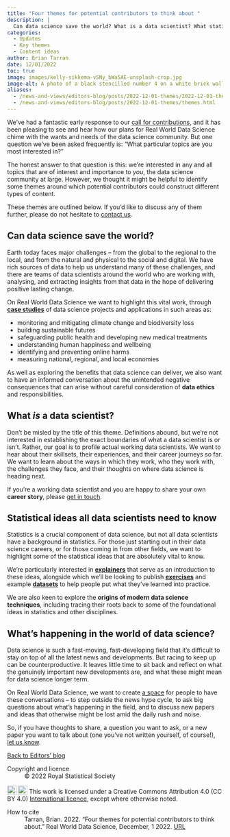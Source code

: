 ```yaml
---
title: "Four themes for potential contributors to think about "
description: |
  Can data science save the world? What is a data scientist? What statistical ideas do data scientists need to know? And, what's happening in the world of data science? 
categories:
  - Updates
  - Key themes
  - Content ideas
author: Brian Tarran
date: 12/01/2022
toc: true
image: images/kelly-sikkema-vSNy_bWa5AE-unsplash-crop.jpg
image-alt: A photo of a black stencilled number 4 on a white brick wall. Photo by Kelly Sikkema on Unsplash.
aliases: 
  - /news-and-views/editors-blog/posts/2022-12-01-themes/2022-12-01-themes.qmd
  - /news-and-views/editors-blog/posts/2022-12-01-themes/themes.html
---
```

We’ve had a fantastic early response to our [call for contributions](/contributor-docs/call-for-contributions.qmd), and it has been pleasing to see and hear how our plans for Real World Data Science chime with the wants and needs of the data science community. But one question we’ve been asked frequently is: “What particular topics are you most interested in?” 

The honest answer to that question is this: we’re interested in any and all topics that are of interest and importance to *you*, the data science community at large. However, we thought it might be helpful to identify some themes around which potential contributors could construct different types of content. 

These themes are outlined below. If you’d like to discuss any of them further, please do not hesitate to [contact us](/contact.qmd).

## Can data science save the world? 

Earth today faces major challenges – from the global to the regional to the local, and from the natural and physical to the social and digital. We have rich sources of data to help us understand many of these challenges, and there are teams of data scientists around the world who are working with, analysing, and extracting insights from that data in the hope of delivering positive lasting change. 

On Real World Data Science we want to highlight this vital work, through [**case studies**](/contributor-docs/case-studies.qmd) of data science projects and applications in such areas as: 

* monitoring and mitigating climate change and biodiversity loss 
* building sustainable futures 
* safeguarding public health and developing new medical treatments 
* understanding human happiness and wellbeing 
* identifying and preventing online harms 
* measuring national, regional, and local economies 

As well as exploring the benefits that data science can deliver, we also want to have an informed conversation about the unintended negative consequences that can arise without careful consideration of **data ethics** and responsibilities. 

## What *is* a data scientist?  

Don’t be misled by the title of this theme. Definitions abound, but we’re not interested in establishing the exact boundaries of what a data scientist is or isn’t. Rather, our goal is to profile actual working data scientists. We want to hear about their skillsets, their experiences, and their career journeys so far. We want to learn about the ways in which they work, who they work with, the challenges they face, and their thoughts on where data science is heading next.  

If you’re a working data scientist and you are happy to share your own **career story**, please [get in touch](/contact.qmd). 

## Statistical ideas all data scientists need to know  

Statistics is a crucial component of data science, but not all data scientists have a background in statistics. For those just starting out in their data science careers, or for those coming in from other fields, we want to highlight some of the statistical ideas that are absolutely vital to know. 

We’re particularly interested in [**explainers**](/contributor-docs/explainers.qmd) that serve as an introduction to these ideas, alongside which we’ll be looking to publish [**exercises**](/contributor-docs/exercises.qmd) and example [**datasets**](/contributor-docs/datasets.qmd) to help people put what they’ve learned into practice. 

We are also keen to explore the **origins of modern data science techniques**, including tracing their roots back to some of the foundational ideas in statistics and other disciplines. 

## What’s happening in the world of data science?  

Data science is such a fast-moving, fast-developing field that it’s difficult to stay on top of all the latest news and developments. But racing to keep up can be counterproductive. It leaves little time to sit back and reflect on what the genuinely important new developments are, and what these might mean for data science longer term. 

On Real World Data Science, we want to create [a space](/news-and-views/index.qmd) for people to have these conversations – to step outside the news hype cycle, to ask big questions about what’s happening in the field, and to discuss new papers and ideas that otherwise might be lost amid the daily rush and noise. 

So, if you have thoughts to share, a question you want to ask, or a new paper you want to talk about (one you’ve not written yourself, of course!), [let us know](/contact.qmd).

::: {.article-btn}
[Back to Editors' blog](/viewpoints/editors-blog/index.qmd)
:::


::: {.further-info}
::: grid
::: {.g-col-12 .g-col-md-6}
Copyright and licence
: &copy; 2022 Royal Statistical Society

<a href="http://creativecommons.org/licenses/by/4.0/?ref=chooser-v1" target="_blank" rel="license noopener noreferrer" style="display:inline-block;"> <img style="height:22px!important;vertical-align:text-bottom;" src="https://mirrors.creativecommons.org/presskit/icons/cc.svg?ref=chooser-v1"><img style="height:22px!important;margin-left:3px;vertical-align:text-bottom;" src="https://mirrors.creativecommons.org/presskit/icons/by.svg?ref=chooser-v1"></a> This work is licensed under a Creative Commons Attribution 4.0 (CC BY 4.0) <a href="http://creativecommons.org/licenses/by/4.0/?ref=chooser-v1" target="_blank" rel="license noopener noreferrer" style="display:inline-block;"> International licence</a>, except where otherwise noted.

:::

::: {.g-col-12 .g-col-md-6}
How to cite
: Tarran, Brian. 2022. "Four themes for potential contributors to think about." Real World Data Science, December, 1 2022. [URL](https://realworlddatascience.net/news-and-views/editors-blog/posts/2022-12-01-themes/themes.html)
:::
:::
:::